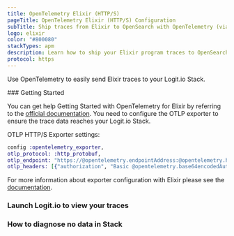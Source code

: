 ```yaml
---
title: OpenTelemetry Elixir (HTTP/S)
pageTitle: OpenTelemetry Elixir (HTTP/S) Configuration
subTitle: Ship traces from Elixir to OpenSearch with OpenTelemetry (via HTTP/S)
logo: elixir
color: "#800080"
stackTypes: apm
description: Learn how to ship your Elixir program traces to OpenSearch with our example configurations.
protocol: https
---
```


Use OpenTelemetry to easily send Elixir traces to your Logit.io Stack.

<Steps>
  ### Getting Started

  You can get help Getting Started with OpenTelemetry for Elixir by referring 
  to the [official documentation](https://opentelemetry.io/docs/instrumentation/erlang/getting-started/). 
  You need to configure the OTLP exporter to ensure the trace data reaches your Logit.io Stack.
  
  OTLP HTTP/S Exporter settings:

  ```elixir copy showLineNumbers /@opentelemetry.endpointAddress/ /@opentelemetry.httpsPort/ /@opentelemetry.base64encodedAuthString/
  config :opentelemetry_exporter,
  otlp_protocol: :http_protobuf,
  otlp_endpoint: "https://@opentelemetry.endpointAddress:@opentelemetry.httpsPort",
  otlp_headers: [{"authorization", "Basic @opentelemetry.base64encodedAuthString" }]
  ```

  For more information about exporter configuration with Elixir please see the 
  [documentation](https://opentelemetry.io/docs/instrumentation/erlang/exporters/).

  ### Launch Logit.io to view your traces

  <LaunchStack utmMedium="apm" utmCampaign="elixir" source="apm_elixir_http" />

  ### How to diagnose no data in Stack

  <DiagnoseNoData />
</Steps>